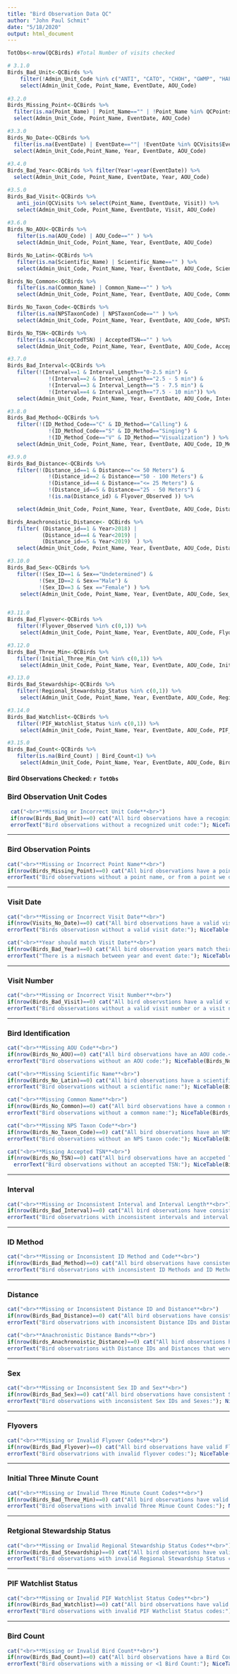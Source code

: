 ```yaml
---
title: "Bird Observation Data QC"
author: "John Paul Schmit"
date: "5/18/2020"
output: html_document
---
```


```r
TotObs<-nrow(QCBirds) #Total Number of visits checked

# 3.1.0
Birds_Bad_Unit<-QCBirds %>% 
    filter(!Admin_Unit_Code %in% c("ANTI", "CATO", "CHOH", "GWMP", "HAFE", "MANA", "MONO", "NACE", "PRWI", "ROCR", "WOTR")) %>% 
    select(Admin_Unit_Code, Point_Name, EventDate, AOU_Code)
 
#3.2.0
Birds_Missing_Point<-QCBirds %>% 
  filter(is.na(Point_Name) | Point_Name=="" | !Point_Name %in% QCPoints$Point_Name) %>% 
  select(Admin_Unit_Code, Point_Name, EventDate, AOU_Code)

#3.3.0
Birds_No_Date<-QCBirds %>%
  filter(is.na(EventDate) | EventDate==""| !EventDate %in% QCVisits$EventDate)  %>%
  select(Admin_Unit_Code,Point_Name, Year, EventDate, AOU_Code)
 
#3.4.0
Birds_Bad_Year<-QCBirds %>% filter(Year!=year(EventDate)) %>% 
  select(Admin_Unit_Code, Point_Name, EventDate, Year, AOU_Code)

#3.5.0
Birds_Bad_Visit<-QCBirds %>% 
   anti_join(QCVisits %>% select(Point_Name, EventDate, Visit)) %>% 
   select(Admin_Unit_Code, Point_Name, EventDate, Visit, AOU_Code)
 
#3.6.0
Birds_No_AOU<-QCBirds %>% 
   filter(is.na(AOU_Code) | AOU_Code=="" ) %>% 
   select(Admin_Unit_Code, Point_Name, Year, EventDate, AOU_Code)

Birds_No_Latin<-QCBirds %>% 
   filter(is.na(Scientific_Name) | Scientific_Name=="" ) %>% 
   select(Admin_Unit_Code, Point_Name, Year, EventDate, AOU_Code, Scientific_Name)

Birds_No_Common<-QCBirds %>% 
   filter(is.na(Common_Name) | Common_Name=="" ) %>% 
   select(Admin_Unit_Code, Point_Name, Year, EventDate, AOU_Code, Common_Name)

Birds_No_Taxon_Code<-QCBirds %>% 
   filter(is.na(NPSTaxonCode) | NPSTaxonCode=="" ) %>% 
   select(Admin_Unit_Code, Point_Name, Year, EventDate, AOU_Code, NPSTaxonCode)

Birds_No_TSN<-QCBirds %>% 
   filter(is.na(AcceptedTSN) | AcceptedTSN=="" ) %>% 
   select(Admin_Unit_Code, Point_Name, Year, EventDate, AOU_Code, AcceptedTSN)

#3.7.0
Birds_Bad_Interval<-QCBirds %>% 
   filter(!(Interval==1 & Interval_Length=="0-2.5 min") &
             !(Interval==2 & Interval_Length=="2.5 - 5 min") &
             !(Interval==3 & Interval_Length=="5 - 7.5 min") &
             !(Interval==4 & Interval_Length=="7.5 - 10 min")) %>% 
   select(Admin_Unit_Code, Point_Name, Year, EventDate, AOU_Code, Interval, Interval_Length)

#3.8.0
Birds_Bad_Method<-QCBirds %>% 
   filter(!(ID_Method_Code=="C" & ID_Method=="Calling") &
             !(ID_Method_Code=="S" & ID_Method=="Singing") &
             !(ID_Method_Code=="V" & ID_Method=="Visualization") ) %>% 
   select(Admin_Unit_Code, Point_Name, Year, EventDate, AOU_Code, ID_Method_Code, ID_Method)

#3.9.0
Birds_Bad_Distance<-QCBirds %>% 
   filter(!(Distance_id==1 & Distance=="<= 50 Meters") &
             !(Distance_id==2 & Distance=="50 - 100 Meters") &
             !(Distance_id==4 & Distance=="<= 25 Meters") &
             !(Distance_id==5 & Distance=="25 - 50 Meters") &
             !(is.na(Distance_id) & Flyover_Observed )) %>% 

   select(Admin_Unit_Code, Point_Name, Year, EventDate, AOU_Code, Distance_id, Distance)

Birds_Anachronoistic_Distance<- QCBirds %>% 
   filter( (Distance_id==1 & Year>2018) |
           (Distance_id==4 & Year<2019) |
           (Distance_id==5 & Year<2019)  ) %>% 
   select(Admin_Unit_Code, Point_Name, Year, EventDate, AOU_Code, Distance_id, Distance)   

#3.10.0
Birds_Bad_Sex<-QCBirds %>% 
   filter(!(Sex_ID==1 & Sex=="Undetermined") &
          !(Sex_ID==2 & Sex=="Male") &
          !(Sex_ID==3 & Sex =="Female") ) %>% 
    select(Admin_Unit_Code, Point_Name, Year, EventDate, AOU_Code, Sex_ID, Sex)  


#3.11.0
Birds_Bad_Flyover<-QCBirds %>% 
   filter(!Flyover_Observed %in% c(0,1)) %>% 
    select(Admin_Unit_Code, Point_Name, Year, EventDate, AOU_Code, Flyover_Observed) 

#3.12.0
Birds_Bad_Three_Min<-QCBirds %>% 
   filter(!Initial_Three_Min_Cnt %in% c(0,1)) %>% 
    select(Admin_Unit_Code, Point_Name, Year, EventDate, AOU_Code, Initial_Three_Min_Cnt)

#3.13.0
Birds_Bad_Stewardship<-QCBirds %>% 
   filter(!Regional_Stewardship_Status %in% c(0,1)) %>% 
    select(Admin_Unit_Code, Point_Name, Year, EventDate, AOU_Code, Regional_Stewardship_Status)

#3.14.0
Birds_Bad_Watchlist<-QCBirds %>% 
   filter(!PIF_Watchlist_Status %in% c(0,1)) %>% 
    select(Admin_Unit_Code, Point_Name, Year, EventDate, AOU_Code, PIF_Watchlist_Status)

#3.15.0
Birds_Bad_Count<-QCBirds %>% 
   filter(is.na(Bird_Count) | Bird_Count<1) %>% 
    select(Admin_Unit_Code, Point_Name, Year, EventDate, AOU_Code, Bird_Count)

```

#### **Bird Observations Checked:** `r TotObs` ####


### Bird Observation Unit Codes

```r

 cat("<br>**Missing or Incorrect Unit Code**<br>")
 if(nrow(Birds_Bad_Unit)==0) cat("All bird observations have a recoginized unit code.<br>") else {
 errorText("Bird observations without a recognized unit code:"); NiceTable(Birds_Bad_Unit)}

```

---

### Bird Observation Points

```r

cat("<br>**Missing or Incorrect Point Name**<br>")
if(nrow(Birds_Missing_Point)==0) cat("All bird observations have a point name that we use.<br>") else {
errorText("Bird observations without a point name, or from a point we don't monitor:"); NiceTable(Birds_Missing_Point)}

```


---

### Visit Date

```r

cat("<br>**Missing or Incorrect Visit Date**<br>")
if(nrow(Visits_No_Date)==0) cat("All bird observations have a valid visit date.<br>") else {
errorText("Birds observatiosn without a valid visit date:"); NiceTable(Birds_No_Date)}

cat("<br>**Year should match Visit Date**<br>")
if(nrow(Birds_Bad_Year)==0) cat("All bird observation years match their event dates.<br>") else {
errorText("There is a mismach between year and event date:"); NiceTable(Birds_Bad_Year)}

```

---

### Visit Number

```r

cat("<br>**Missing or Incorrect Visit Number**<br>")
if(nrow(Birds_Bad_Visit)==0) cat("All bird observstions have a valid visit number.<br>") else {
errorText("Bird obsservations without a valid visit number or a visit number that does not match the visti data:"); NiceTable(Birds_Bad_Visit)}

```

---

### Bird Identification

```r

cat("<br>**Missing AOU Code**<br>")
if(nrow(Birds_No_AOU)==0) cat("All bird observations have an AOU code.<br>") else {
errorText("Bird observations without an AOU code:"); NiceTable(Birds_No_AOU)}

cat("<br>**Missing Scientific Name**<br>")
if(nrow(Birds_No_Latin)==0) cat("All bird observations have a scientific name.<br>") else {
errorText("Bird observations without a scientific name:"); NiceTable(Birds_No_Latin)}

cat("<br>**Missing Common Name**<br>")
if(nrow(Birds_No_Common)==0) cat("All bird observations have a common name.<br>") else {
errorText("Bird observations without a common name:"); NiceTable(Birds_No_Common)}

cat("<br>**Missing NPS Taxon Code**<br>")
if(nrow(Birds_No_Taxon_Code)==0) cat("All bird observations have an NPS taxon code.<br>") else {
errorText("Bird observations without an NPS taxon code:"); NiceTable(Birds_No_Taxon_Code)}

cat("<br>**Missing Accepted TSN**<br>")
if(nrow(Birds_No_TSN)==0) cat("All bird observations have an accpeted TSN.<br>") else {
  errorText("Bird observations without an accepted TSN:"); NiceTable(Birds_No_TSN)}

```

---

### Interval

```r

cat("<br>**Missing or Inconsistent Interval and Interval Length**<br>")
if(nrow(Birds_Bad_Interval)==0) cat("All bird observations have consistent intrevals and interval lengths.<br>") else {
errorText("Bird observatrions with inconsistent intervals and interval lengths:"); NiceTable(Birds_Bad_Interval)}

```

---

### ID Method

```r

cat("<br>**Missing or Inconsistent ID Method and Code**<br>")
if(nrow(Birds_Bad_Method)==0) cat("All bird observations have consistent ID Methods and ID Method Codes.<br>") else {
errorText("Bird observatrions with inconsistent ID Methods and ID Method Codes:"); NiceTable(Birds_Bad_Method)}

```

---

### Distance

```r

cat("<br>**Missing or Inconsistent Distance ID and Distance**<br>")
if(nrow(Birds_Bad_Distance)==0) cat("All bird observations have consistent Distance IDs and Distances.<br>") else {
errorText("Bird observatrions with inconsistent Distance IDs and Distances:"); NiceTable(Birds_Bad_Distance)}

cat("<br>**Anachronistic Distance Bands**<br>")
if(nrow(Birds_Anachronoistic_Distance)==0) cat("All bird observations have Distance IDs and Distances that were in use that year.<br>") else {
errorText("Bird observatrions with Distance IDs and Distances that were not in use in that year:"); NiceTable(Birds_Bad_Distance)}

```


---

### Sex

```r

cat("<br>**Missing or Inconsistent Sex ID and Sex**<br>")
if(nrow(Birds_Bad_Sex)==0) cat("All bird observations have consistent Sex IDs and Sexes.<br>") else {
errorText("Bird observations with inconsistent Sex IDs and Sexes:"); NiceTable(Birds_Bad_Sex)}

```

---

### Flyovers

```r

cat("<br>**Missing or Invalid Flyover Codes**<br>")
if(nrow(Birds_Bad_Flyover)==0) cat("All bird observations have valid Flyover codes.<br>") else {
errorText("Bird observatrions with invalid flyover codes:"); NiceTable(Birds_Bad_Flyover)}

```

---

### Initial Three Minute Count

```r

cat("<br>**Missing or Invalid Three Minute Count Codes**<br>")
if(nrow(Birds_Bad_Three_Min)==0) cat("All bird observations have valid Initial Three Minute Count codes.<br>") else {
errorText("Bird observations with invalid Three Minue Count Codes:"); NiceTable(Birds_Bad_Three_Min)}

```

---

### Retgional Stewardship Status

```r

cat("<br>**Missing or Invalid Regional Stewardship Status Codes**<br>")
if(nrow(Birds_Bad_Stewardship)==0) cat("All bird observations have valid Regional Stewardship Status codes.<br>") else {
errorText("Bird observations with invalid Regional Stewardship Status codes:"); NiceTable(Birds_Bad_Stewardship)}

```

---

### PIF Watchlist Status

```r

cat("<br>**Missing or Invalid PIF Watchlist Status Codes**<br>")
if(nrow(Birds_Bad_Watchlist)==0) cat("All bird observations have valid PIF Watchlist Status codes.<br>") else {
errorText("Bird observations with invalid PIF Wathclist Status codes:"); NiceTable(Birds_Bad_Watchlist)}

```




---

### Bird Count

```r

cat("<br>**Missing or Invalid Bird Count**<br>")
if(nrow(Birds_Bad_Count)==0) cat("All bird observations have a Bird Count >0.<br>") else {
errorText("Bird observations with a missing or <1 Bird Count:"); NiceTable(Birds_Bad_Count)}

```

